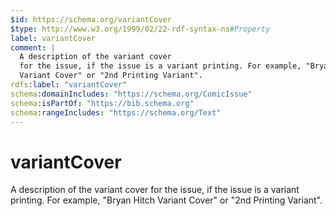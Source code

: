 ```yaml
---
$id: https://schema.org/variantCover
$type: http://www.w3.org/1999/02/22-rdf-syntax-ns#Property
label: variantCover
comment: |
  A description of the variant cover
  for the issue, if the issue is a variant printing. For example, "Bryan Hitch
  Variant Cover" or "2nd Printing Variant".
rdfs:label: "variantCover"
schema:domainIncludes: "https://schema.org/ComicIssue"
schema:isPartOf: "https://bib.schema.org"
schema:rangeIncludes: "https://schema.org/Text"
---
```


# variantCover

A description of the variant cover
    	for the issue, if the issue is a variant printing. For example, "Bryan Hitch
    	Variant Cover" or "2nd Printing Variant".

